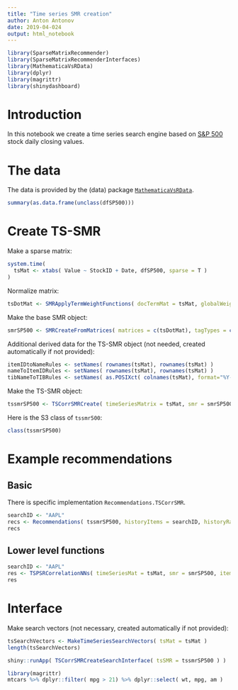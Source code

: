 ```yaml
---
title: "Time series SMR creation"
author: Anton Antonov
date: 2019-04-024
output: html_notebook
---
```


```r
library(SparseMatrixRecommender)
library(SparseMatrixRecommenderInterfaces)
library(MathematicaVsRData)
library(dplyr)
library(magrittr)
library(shinydashboard)
```

# Introduction

In this notebook we create a time series search engine based on
[S&P 500](https://en.wikipedia.org/wiki/S&P_500_Index) 
stock daily closing values.

# The data

The data is provided by the (data) package 
[`MathematicaVsRData`](https://github.com/antononcube/R-packages/tree/master/MathematicaVsRData).


```r
summary(as.data.frame(unclass(dfSP500)))
```

# Create TS-SMR

Make a sparse matrix:

```r
system.time(
  tsMat <- xtabs( Value ~ StockID + Date, dfSP500, sparse = T )
)
```

Normalize matrix:

```r
tsDotMat <- SMRApplyTermWeightFunctions( docTermMat = tsMat, globalWeightFunction = "None", localWeightFunction = "None", normalizerFunction = "Cosine")
```

Make the base SMR object:

```r
smrSP500 <- SMRCreateFromMatrices( matrices = c(tsDotMat), tagTypes = c("NormalizedTimeSeries"), itemColumnName = "StockID" )
```


Additional derived data for the TS-SMR object (not needed, created automatically if not provided):

```r
itemIDtoNameRules <- setNames( rownames(tsMat), rownames(tsMat) )
nameToItemIDRules <- setNames( rownames(tsMat), rownames(tsMat) )
tibNameToTIBRules <- setNames( as.POSIXct( colnames(tsMat), format="%Y-%m-%d"), colnames(tsMat) )
```

Make the TS-SMR object:

```r
tssmrSP500 <- TSCorrSMRCreate( timeSeriesMatrix = tsMat, smr = smrSP500, smrNRecs = 200 )
```

Here is the S3 class of `tssmr500`:

```r
class(tssmrSP500)
```


# Example recommendations 

## Basic

There is specific implementation `Recommendations.TSCorrSMR`.

```r
searchID <- "AAPL"
recs <- Recommendations( tssmrSP500, historyItems = searchID, historyRatings = 1, nrecs = 12 )
recs
```

## Lower level functions

```r
searchID <- "AAPL"
res <- TSPSRCorrelationNNs( timeSeriesMat = tsMat, smr = smrSP500, itemIDtoNameRules = tssmrSP500$ItemIDtoNameRules, searchRowID = searchID, nrecs = 12, smr.nrecs = 200 )
res
```

# Interface

Make search vectors (not necessary, created automatically if not provided):

```r
tsSearchVectors <- MakeTimeSeriesSearchVectors( tsMat = tsMat )
length(tsSearchVectors)
```


```r
shiny::runApp( TSCorrSMRCreateSearchInterface( tsSMR = tssmrSP500 ) )
```
```r
library(magrittr)
mtcars %>% dplyr::filter( mpg > 21) %>% dplyr::select( wt, mpg, am )
```

